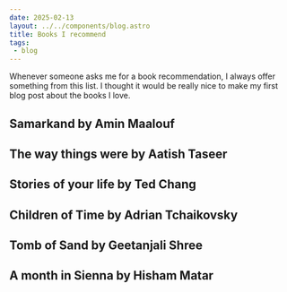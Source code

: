 ```yaml
---
date: 2025-02-13
layout: ../../components/blog.astro
title: Books I recommend
tags:
 - blog
---
```

Whenever someone asks me for a book recommendation, I always offer something from this list. I thought it would be really nice to make my first blog post about the books I love.

## Samarkand by Amin Maalouf
## The way things were by Aatish Taseer
## Stories of your life by Ted Chang
## Children of Time by Adrian Tchaikovsky
## Tomb of Sand by Geetanjali Shree
## A month in Sienna by Hisham Matar